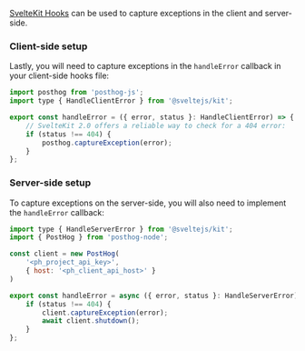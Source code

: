 
[SvelteKit Hooks](https://svelte.dev/docs/kit/hooks) can be used to capture exceptions in the client and server-side.

### Client-side setup

<SvelteInstallClient />

Lastly, you will need to capture exceptions in the `handleError` callback in your client-side hooks file:

```js file=src/hooks.client.js
import posthog from 'posthog-js';
import type { HandleClientError } from '@sveltejs/kit';

export const handleError = ({ error, status }: HandleClientError) => {
    // SvelteKit 2.0 offers a reliable way to check for a 404 error:
    if (status !== 404) {
        posthog.captureException(error);
    }
};
```

### Server-side setup

<SvelteInstallServer />

To capture exceptions on the server-side, you will also need to implement the `handleError` callback:

```js file=src/hooks.server.ts
import type { HandleServerError } from '@sveltejs/kit';
import { PostHog } from 'posthog-node';

const client = new PostHog(
    '<ph_project_api_key>',
    { host: '<ph_client_api_host>' }
)

export const handleError = async ({ error, status }: HandleServerError) => {
    if (status !== 404) {
        client.captureException(error);
        await client.shutdown();
    }
};
```